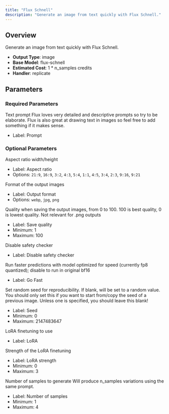```yaml
---
title: "Flux Schnell"
description: "Generate an image from text quickly with Flux Schnell."
---
```


## Overview

Generate an image from text quickly with Flux Schnell.

- **Output Type**: image
- **Base Model**: flux-schnell
- **Estimated Cost**: 1 * n_samples credits
- **Handler**: replicate

## Parameters

### Required Parameters

<ParamField body="prompt" type="string" required>
  Text prompt

  <Tip>
    Flux loves very detailed and descriptive prompts so try to be elaborate. Flux is also great at drawing text in images so feel free to add something if it makes sense.
  </Tip>

  - Label: Prompt
</ParamField>

### Optional Parameters

<ParamField body="aspect_ratio" type="string" default="1:1">
  Aspect ratio width/height

  - Label: Aspect ratio
  - Options: `21:9`, `16:9`, `3:2`, `4:3`, `5:4`, `1:1`, `4:5`, `3:4`, `2:3`, `9:16`, `9:21`
</ParamField>

<ParamField body="output_format" type="string" default="png">
  Format of the output images

  - Label: Output format
  - Options: `webp`, `jpg`, `png`
</ParamField>

<ParamField body="output_quality" type="integer" default={95}>
  Quality when saving the output images, from 0 to 100. 100 is best quality, 0 is lowest quality. Not relevant for .png outputs

  - Label: Save quality
  - Minimum: 1
  - Maximum: 100
</ParamField>

<ParamField body="disable_safety_checker" type="boolean" default={true}>
  Disable safety checker

  - Label: Disable safety checker
</ParamField>

<ParamField body="go_fast" type="boolean" default={true}>
  Run faster predictions with model optimized for speed (currently fp8 quantized); disable to run in original bf16

  - Label: Go Fast
</ParamField>

<ParamField body="seed" type="integer" default="random">
  Set random seed for reproducibility. If blank, will be set to a random value.

  <Tip>
    You should only set this if you want to start from/copy the seed of a previous image. Unless one is specified, you should leave this blank!
  </Tip>

  - Label: Seed
  - Minimum: 0
  - Maximum: 2147483647
</ParamField>

<ParamField body="lora" type="lora">
  LoRA finetuning to use

  - Label: LoRA
</ParamField>

<ParamField body="lora_strength" type="float" default={1.0}>
  Strength of the LoRA finetuning

  - Label: LoRA strength
  - Minimum: 0
  - Maximum: 3
</ParamField>

<ParamField body="n_samples" type="integer" default={1}>
  Number of samples to generate

  <Tip>
    Will produce n_samples variations using the same prompt.
  </Tip>

  - Label: Number of samples
  - Minimum: 1
  - Maximum: 4
</ParamField>
